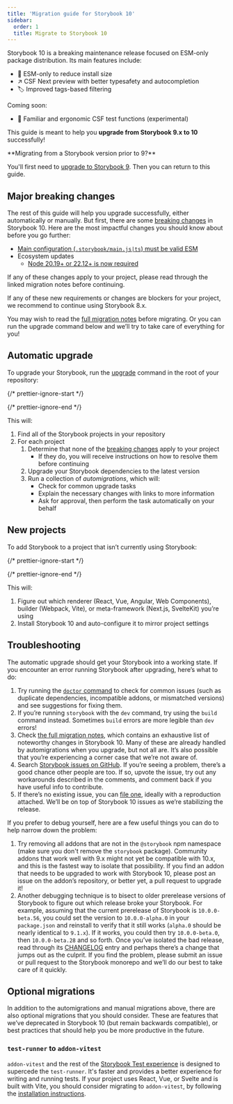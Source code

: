 ```yaml
---
title: 'Migration guide for Storybook 10'
sidebar:
  order: 1
  title: Migrate to Storybook 10
---
```


[full-migration-notes]: https://github.com/storybookjs/storybook/blob/next/MIGRATION.md#from-version-9x-to-1000

Storybook 10 is a breaking maintenance release focused on ESM-only package distribution. Its main features include:

- 💎 ESM-only to reduce install size
- ↗️ CSF Next preview with better typesafety and autocompletion
- 🏷 Improved tags-based filtering

Coming soon:

- 🧪 Familiar and ergonomic CSF test functions (experimental)

This guide is meant to help you **upgrade from Storybook 9.x to 10** successfully!

<Callout variant="info">
  **Migrating from a Storybook version prior to 9?**

  You'll first need to [upgrade to Storybook 9](./migration-guide-from-older-version.mdx). Then you can return to this guide.
</Callout>

## Major breaking changes

The rest of this guide will help you upgrade successfully, either automatically or manually. But first, there are some [breaking changes][full-migration-notes] in Storybook 10. Here are the most impactful changes you should know about before you go further:

* [Main configuration (`.storybook/main.js|ts`) must be valid ESM](https://github.com/storybookjs/storybook/blob/next/MIGRATION.md#the-storybookmain-file-must-be-valid-esm)
* Ecosystem updates
  * [Node 20.19+ or 22.12+ is now required](https://github.com/storybookjs/storybook/blob/next/MIGRATION.md#nodejs-2019-or-2212-required)

If any of these changes apply to your project, please read through the linked migration notes before continuing.

If any of these new requirements or changes are blockers for your project, we recommend to continue using Storybook 8.x.

You may wish to read the [full migration notes][full-migration-notes] before migrating. Or you can run the upgrade command below and we’ll try to take care of everything for you!

## Automatic upgrade

To upgrade your Storybook, run the [upgrade](./upgrading.mdx) command in the root of your repository:

{/* prettier-ignore-start */}

<CodeSnippets path="storybook-upgrade.md" />

{/* prettier-ignore-end */}

This will:

1. Find all of the Storybook projects in your repository
2. For each project
   1. Determine that none of the [breaking changes](#major-breaking-changes) apply to your project
      * If they do, you will receive instructions on how to resolve them before continuing
   2. Upgrade your Storybook dependencies to the latest version
   3. Run a collection of *automigrations*, which will:
      * Check for common upgrade tasks
      * Explain the necessary changes with links to more information
      * Ask for approval, then perform the task automatically on your behalf

## New projects

To add Storybook to a project that isn’t currently using Storybook:

{/* prettier-ignore-start */}

<CodeSnippets path="create-command.md" />

{/* prettier-ignore-end */}

This will:

1. Figure out which renderer (React, Vue, Angular, Web Components), builder (Webpack, Vite), or meta-framework (Next.js, SvelteKit) you’re using
2. Install Storybook 10 and auto-configure it to mirror project settings

## Troubleshooting

The automatic upgrade should get your Storybook into a working state. If you encounter an error running Storybook after upgrading, here’s what to do:

1. Try running the [`doctor` command](../api/cli-options.mdx#doctor) to check for common issues (such as duplicate dependencies, incompatible addons, or mismatched versions) and see suggestions for fixing them.
2. If you’re running `storybook` with the `dev` command, try using the `build` command instead. Sometimes `build` errors are more legible than `dev` errors!
3. Check [the full migration notes][full-migration-notes], which contains an exhaustive list of noteworthy changes in Storybook 10. Many of these are already handled by automigrations when you upgrade, but not all are. It’s also possible that you’re experiencing a corner case that we’re not aware of.
4. Search [Storybook issues on GitHub](https://github.com/storybookjs/storybook/issues). If you’re seeing a problem, there’s a good chance other people are too. If so, upvote the issue, try out any workarounds described in the comments, and comment back if you have useful info to contribute.
5. If there’s no existing issue, you can [file one](https://github.com/storybookjs/storybook/issues/new/choose), ideally with a reproduction attached. We’ll be on top of Storybook 10 issues as we’re stabilizing the release.

If you prefer to debug yourself, here are a few useful things you can do to help narrow down the problem:

1. Try removing all addons that are not in the `@storybook` npm namespace (make sure you don't remove the `storybook` package). Community addons that work well with 9.x might not yet be compatible with 10.x, and this is the fastest way to isolate that possibility. If you find an addon that needs to be upgraded to work with Storybook 10, please post an issue on the addon’s repository, or better yet, a pull request to upgrade it!
2. Another debugging technique is to bisect to older prerelease versions of Storybook to figure out which release broke your Storybook. For example, assuming that the current prerelease of Storybook is `10.0.0-beta.56`, you could set the version to `10.0.0-alpha.0` in your `package.json` and reinstall to verify that it still works (`alpha.0` should be nearly identical to `9.1.x`). If it works, you could then try `10.0.0-beta.0`, then `10.0.0-beta.28` and so forth. Once you’ve isolated the bad release, read through its [CHANGELOG](https://github.com/storybookjs/storybook/blob/next/CHANGELOG.prerelease.md) entry and perhaps there’s a change that jumps out as the culprit. If you find the problem, please submit an issue or pull request to the Storybook monorepo and we’ll do our best to take care of it quickly.

## Optional migrations

In addition to the automigrations and manual migrations above, there are also optional migrations that you should consider. These are features that we’ve deprecated in Storybook 10 (but remain backwards compatible), or best practices that should help you be more productive in the future.

### `test-runner` to `addon-vitest`

`addon-vitest` and the rest of the [Storybook Test experience](https://storybook.js.org/blog/storybook-test-sneak-peek/) is designed to supercede the `test-runner`. It's faster and provides a better experience for writing and running tests. If your project uses React, Vue, or Svelte and is built with Vite, you should consider migrating to `addon-vitest`, by following the [installation instructions](../writing-tests/integrations/vitest-addon.mdx#automatic-setup).
